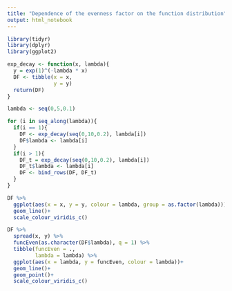 ```yaml
---
title: "Dependence of the evenness factor on the function distribution"
output: html_notebook
---
```


```r
library(tidyr)
library(dplyr)
library(ggplot2)
```


```r
exp_decay <- function(x, lambda){
  y = exp(1)^(-lambda * x)
  DF <- tibble(x = x,
               y = y)
  return(DF)
}

lambda <- seq(0,5,0.1)

for (i in seq_along(lambda)){
  if(i == 1){
    DF <- exp_decay(seq(0,10,0.2), lambda[i])
    DF$lambda <- lambda[i]
  }
  if(i > 1){
    DF_t = exp_decay(seq(0,10,0.2), lambda[i])
    DF_t$lambda <- lambda[i]
    DF <- bind_rows(DF, DF_t)
  }
}

DF %>% 
  ggplot(aes(x = x, y = y, colour = lambda, group = as.factor(lambda)))+
  geom_line()+
  scale_colour_viridis_c()

DF %>% 
  spread(x, y) %>% 
  funcEven(as.character(DF$lambda), q = 1) %>% 
  tibble(funcEven = .,
         lambda = lambda) %>% 
  ggplot(aes(x = lambda, y = funcEven, colour = lambda))+
  geom_line()+
  geom_point()+
  scale_colour_viridis_c()
  
```


